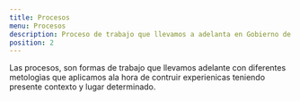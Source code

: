 ```yaml
---
title: Procesos
menu: Procesos
description: Proceso de trabajo que llevamos a adelanta en Gobierno de la ciudad para cronstruir experiencias
position: 2
---
```


Las procesos, son formas de trabajo que llevamos adelante con diferentes metologìas que aplicamos ala hora de contruir experienicas teniendo presente  contexto y lugar determinado. 
